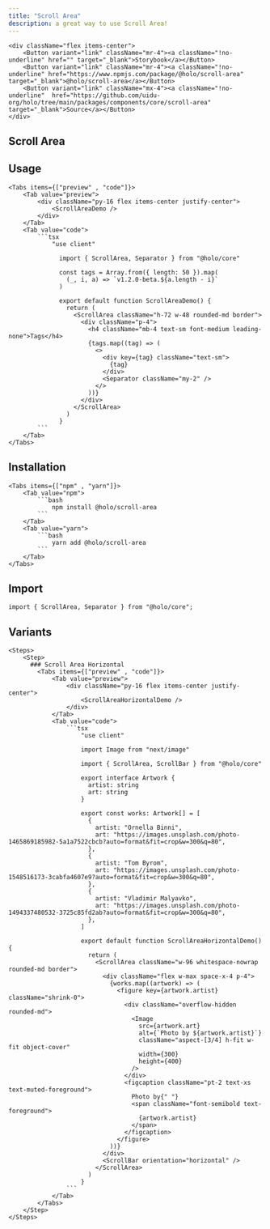 ```yaml
---
title: "Scroll Area"
description: a great way to use Scroll Area!
---
```



    <div className="flex items-center">
        <Button variant="link" className="mr-4"><a className="!no-underline" href="" target="_blank">Storybook</a></Button>
        <Button variant="link" className="mr-4"><a className="!no-underline" href="https://www.npmjs.com/package/@holo/scroll-area" target="_blank">@holo/scroll-area</a></Button>
        <Button variant="link" className="mx-4"><a className="!no-underline"  href="https://github.com/uidu-org/holo/tree/main/packages/components/core/scroll-area" target="_blank">Source</a></Button>
    </div>

## Scroll Area

<div className="h-60">
  <ScrollAreaDemo />
</div>

## Usage

    <Tabs items={["preview" , "code"]}>
        <Tab value="preview">
            <div className="py-16 flex items-center justify-center">
                <ScrollAreaDemo />
            </div>
        </Tab>
        <Tab value="code">
            ```tsx
                "use client"

                  import { ScrollArea, Separator } from "@holo/core"

                  const tags = Array.from({ length: 50 }).map(
                    (_, i, a) => `v1.2.0-beta.${a.length - i}`
                  )

                  export default function ScrollAreaDemo() {
                    return (
                      <ScrollArea className="h-72 w-48 rounded-md border">
                        <div className="p-4">
                          <h4 className="mb-4 text-sm font-medium leading-none">Tags</h4>
                          {tags.map((tag) => (
                            <>
                              <div key={tag} className="text-sm">
                                {tag}
                              </div>
                              <Separator className="my-2" />
                            </>
                          ))}
                        </div>
                      </ScrollArea>
                    )
                  }
            ```
        </Tab>
    </Tabs>

## Installation

    <Tabs items={["npm" , "yarn"]}>
        <Tab value="npm">
            ```bash
                npm install @holo/scroll-area
            ```
        </Tab>
        <Tab value="yarn">
            ```bash
                yarn add @holo/scroll-area
            ```
        </Tab>
    </Tabs>

## Import

```tsx
import { ScrollArea, Separator } from "@holo/core";
```

## Variants

    <Steps>
        <Step>
          ### Scroll Area Horizontal
            <Tabs items={["preview" , "code"]}>
                <Tab value="preview">
                    <div className="py-16 flex items-center justify-center">
                        <ScrollAreaHorizontalDemo />
                    </div>
                </Tab>
                <Tab value="code">
                    ```tsx
                        "use client"

                        import Image from "next/image"

                        import { ScrollArea, ScrollBar } from "@holo/core"

                        export interface Artwork {
                          artist: string
                          art: string
                        }

                        export const works: Artwork[] = [
                          {
                            artist: "Ornella Binni",
                            art: "https://images.unsplash.com/photo-1465869185982-5a1a7522cbcb?auto=format&fit=crop&w=300&q=80",
                          },
                          {
                            artist: "Tom Byrom",
                            art: "https://images.unsplash.com/photo-1548516173-3cabfa4607e9?auto=format&fit=crop&w=300&q=80",
                          },
                          {
                            artist: "Vladimir Malyavko",
                            art: "https://images.unsplash.com/photo-1494337480532-3725c85fd2ab?auto=format&fit=crop&w=300&q=80",
                          },
                        ]

                        export default function ScrollAreaHorizontalDemo() {
                          return (
                            <ScrollArea className="w-96 whitespace-nowrap rounded-md border">
                              <div className="flex w-max space-x-4 p-4">
                                {works.map((artwork) => (
                                  <figure key={artwork.artist} className="shrink-0">
                                    <div className="overflow-hidden rounded-md">
                                      <Image
                                        src={artwork.art}
                                        alt={`Photo by ${artwork.artist}`}
                                        className="aspect-[3/4] h-fit w-fit object-cover"
                                        width={300}
                                        height={400}
                                      />
                                    </div>
                                    <figcaption className="pt-2 text-xs text-muted-foreground">
                                      Photo by{" "}
                                      <span className="font-semibold text-foreground">
                                        {artwork.artist}
                                      </span>
                                    </figcaption>
                                  </figure>
                                ))}
                              </div>
                              <ScrollBar orientation="horizontal" />
                            </ScrollArea>
                          )
                        }
                    ```
                </Tab>
            </Tabs>
        </Step>
    </Steps>
